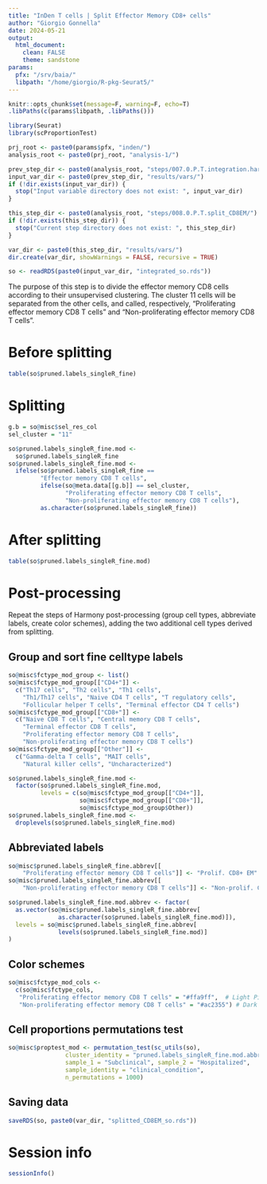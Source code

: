 ```yaml
---
title: "InDen T cells | Split Effector Memory CD8+ cells"
author: "Giorgio Gonnella"
date: 2024-05-21
output:
  html_document:
    clean: FALSE
    theme: sandstone
params:
  pfx: "/srv/baia/"
  libpath: "/home/giorgio/R-pkg-Seurat5/"
---
```


```r
knitr::opts_chunk$set(message=F, warning=F, echo=T)
.libPaths(c(params$libpath, .libPaths()))

library(Seurat)
library(scProportionTest)

prj_root <- paste0(params$pfx, "inden/")
analysis_root <- paste0(prj_root, "analysis-1/")

prev_step_dir <- paste0(analysis_root, "steps/007.0.P.T.integration.harmony/")
input_var_dir <- paste0(prev_step_dir, "results/vars/")
if (!dir.exists(input_var_dir)) {
  stop("Input variable directory does not exist: ", input_var_dir)
}

this_step_dir <- paste0(analysis_root, "steps/008.0.P.T.split_CD8EM/")
if (!dir.exists(this_step_dir)) {
  stop("Current step directory does not exist: ", this_step_dir)
}

var_dir <- paste0(this_step_dir, "results/vars/")
dir.create(var_dir, showWarnings = FALSE, recursive = TRUE)
```

```r
so <- readRDS(paste0(input_var_dir, "integrated_so.rds"))
```

The purpose of this step is to divide the effector memory CD8 cells according
to their unsupervised clustering. The cluster 11 cells will be separated from
the other cells, and called, respectively,
"Proliferating effector memory CD8 T cells" and
"Non-proliferating effector memory CD8 T cells".

# Before splitting

```r
table(so$pruned.labels_singleR_fine)
```

# Splitting

```r
g.b = so@misc$sel_res_col
sel_cluster = "11"

so$pruned.labels_singleR_fine.mod <-
  so$pruned.labels_singleR_fine
so$pruned.labels_singleR_fine.mod <-
  ifelse(so$pruned.labels_singleR_fine ==
         "Effector memory CD8 T cells",
         ifelse(so@meta.data[[g.b]] == sel_cluster,
                "Proliferating effector memory CD8 T cells",
                "Non-proliferating effector memory CD8 T cells"),
         as.character(so$pruned.labels_singleR_fine))
```

# After splitting

```r
table(so$pruned.labels_singleR_fine.mod)
```

# Post-processing

Repeat the steps of Harmony post-processing (group cell types, abbreviate
labels, create color schemes), adding the two additional cell types derived
from splitting.

## Group and sort fine celltype labels

```r
so@misc$fctype_mod_group <- list()
so@misc$fctype_mod_group[["CD4+"]] <-
  c("Th17 cells", "Th2 cells", "Th1 cells",
    "Th1/Th17 cells", "Naive CD4 T cells", "T regulatory cells",
    "Follicular helper T cells", "Terminal effector CD4 T cells")
so@misc$fctype_mod_group[["CD8+"]] <-
  c("Naive CD8 T cells", "Central memory CD8 T cells",
    "Terminal effector CD8 T cells",
    "Proliferating effector memory CD8 T cells",
    "Non-proliferating effector memory CD8 T cells")
so@misc$fctype_mod_group[["Other"]] <-
  c("Gamma-delta T cells", "MAIT cells",
    "Natural killer cells", "Uncharacterized")

so$pruned.labels_singleR_fine.mod <-
  factor(so$pruned.labels_singleR_fine.mod,
         levels = c(so@misc$fctype_mod_group[["CD4+"]],
                    so@misc$fctype_mod_group[["CD8+"]],
                    so@misc$fctype_mod_group$Other))
so$pruned.labels_singleR_fine.mod <-
  droplevels(so$pruned.labels_singleR_fine.mod)
```

## Abbreviated labels

```r
so@misc$pruned.labels_singleR_fine.abbrev[[
    "Proliferating effector memory CD8 T cells"]] <- "Prolif. CD8+ EM"
so@misc$pruned.labels_singleR_fine.abbrev[[
    "Non-proliferating effector memory CD8 T cells"]] <- "Non-prolif. CD8+ EM"

so$pruned.labels_singleR_fine.mod.abbrev <- factor(
  as.vector(so@misc$pruned.labels_singleR_fine.abbrev[
              as.character(so$pruned.labels_singleR_fine.mod)]),
  levels = so@misc$pruned.labels_singleR_fine.abbrev[
              levels(so$pruned.labels_singleR_fine.mod)]
)
```

## Color schemes

```r
so@misc$fctype_mod_cols <-
  c(so@misc$fctype_cols,
   "Proliferating effector memory CD8 T cells" = "#ffa9ff",  # Light Pink
   "Non-proliferating effector memory CD8 T cells" = "#ac2355") # Dark Pink
```

## Cell proportions permutations test

```r
so@misc$proptest_mod <- permutation_test(sc_utils(so),
                cluster_identity = "pruned.labels_singleR_fine.mod.abbrev",
                sample_1 = "Subclinical", sample_2 = "Hospitalized",
                sample_identity = "clinical_condition",
                n_permutations = 1000)
```

## Saving data

```r
saveRDS(so, paste0(var_dir, "splitted_CD8EM_so.rds"))
```

# Session info

```r
sessionInfo()
```
